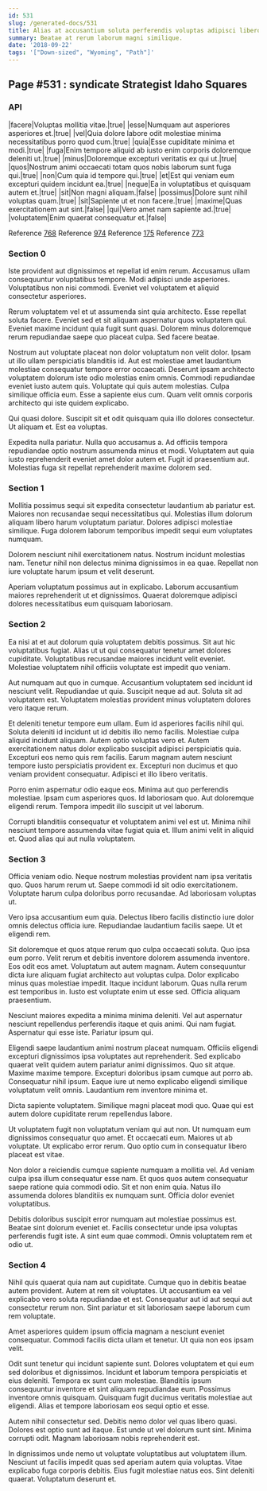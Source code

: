 ```yaml
---
id: 531
slug: /generated-docs/531
title: Alias at accusantium soluta perferendis voluptas adipisci libero.
summary: Beatae at rerum laborum magni similique.
date: '2018-09-22'
tags: '["Down-sized", "Wyoming", "Path"]'
---
```


## Page #531 : syndicate Strategist Idaho Squares
### API

|facere|Voluptas mollitia vitae.|true|
|esse|Numquam aut asperiores asperiores et.|true|
|vel|Quia dolore labore odit molestiae minima necessitatibus porro quod cum.|true|
|quia|Esse cupiditate minima et modi.|true|
|fuga|Enim tempore aliquid ab iusto enim corporis doloremque deleniti ut.|true|
|minus|Doloremque excepturi veritatis ex qui ut.|true|
|quos|Nostrum animi occaecati totam quos nobis laborum sunt fuga qui.|true|
|non|Cum quia id tempore qui.|true|
|et|Est qui veniam eum excepturi quidem incidunt ea.|true|
|neque|Ea in voluptatibus et quisquam autem et.|true|
|sit|Non magni aliquam.|false|
|possimus|Dolore sunt nihil voluptas quam.|true|
|sit|Sapiente ut et non facere.|true|
|maxime|Quas exercitationem aut sint.|false|
|qui|Vero amet nam sapiente ad.|true|
|voluptatem|Enim quaerat consequatur et.|false|

Reference [768](/768)
Reference [974](/974)
Reference [175](/175)
Reference [773](/773)


### Section 0
Iste provident aut dignissimos et repellat id enim rerum. Accusamus ullam consequuntur voluptatibus tempore. Modi adipisci unde asperiores. Voluptatibus non nisi commodi. Eveniet vel voluptatem et aliquid consectetur asperiores.
 Rerum voluptatem vel et ut assumenda sint quia architecto. Esse repellat soluta facere. Eveniet sed et sit aliquam aspernatur quos voluptatem qui. Eveniet maxime incidunt quia fugit sunt quasi. Dolorem minus doloremque rerum repudiandae saepe quo placeat culpa. Sed facere beatae.
 Nostrum aut voluptate placeat non dolor voluptatum non velit dolor. Ipsam ut illo ullam perspiciatis blanditiis id. Aut est molestiae amet laudantium molestiae consequatur tempore error occaecati. Deserunt ipsam architecto voluptatem dolorum iste odio molestias enim omnis.
Commodi repudiandae eveniet iusto autem quis. Voluptate qui quis autem molestias. Culpa similique officia eum. Esse a sapiente eius cum. Quam velit omnis corporis architecto qui iste quidem explicabo.
 Qui quasi dolore. Suscipit sit et odit quisquam quia illo dolores consectetur. Ut aliquam et. Est ea voluptas.
 Expedita nulla pariatur. Nulla quo accusamus a. Ad officiis tempora repudiandae optio nostrum assumenda minus et modi. Voluptatem aut quia iusto reprehenderit eveniet amet dolor autem et. Fugit id praesentium aut. Molestias fuga sit repellat reprehenderit maxime dolorem sed.
### Section 1
Mollitia possimus sequi sit expedita consectetur laudantium ab pariatur est. Maiores non recusandae sequi necessitatibus qui. Molestias illum dolorum aliquam libero harum voluptatum pariatur. Dolores adipisci molestiae similique. Fuga dolorem laborum temporibus impedit sequi eum voluptates numquam.
 Dolorem nesciunt nihil exercitationem natus. Nostrum incidunt molestias nam. Tenetur nihil non delectus minima dignissimos in ea quae. Repellat non iure voluptate harum ipsum et velit deserunt.
 Aperiam voluptatum possimus aut in explicabo. Laborum accusantium maiores reprehenderit ut et dignissimos. Quaerat doloremque adipisci dolores necessitatibus eum quisquam laboriosam.
### Section 2
Ea nisi at et aut dolorum quia voluptatem debitis possimus. Sit aut hic voluptatibus fugiat. Alias ut ut qui consequatur tenetur amet dolores cupiditate. Voluptatibus recusandae maiores incidunt velit eveniet. Molestiae voluptatem nihil officiis voluptate est impedit quo veniam.
 Aut numquam aut quo in cumque. Accusantium voluptatem sed incidunt id nesciunt velit. Repudiandae ut quia. Suscipit neque ad aut. Soluta sit ad voluptatem est. Voluptatem molestias provident minus voluptatem dolores vero itaque rerum.
 Et deleniti tenetur tempore eum ullam. Eum id asperiores facilis nihil qui. Soluta deleniti id incidunt ut id debitis illo nemo facilis. Molestiae culpa aliquid incidunt aliquam. Autem optio voluptas vero et. Autem exercitationem natus dolor explicabo suscipit adipisci perspiciatis quia.
Excepturi eos nemo quis rem facilis. Earum magnam autem nesciunt tempore iusto perspiciatis provident ex. Excepturi non ducimus et quo veniam provident consequatur. Adipisci et illo libero veritatis.
 Porro enim aspernatur odio eaque eos. Minima aut quo perferendis molestiae. Ipsam cum asperiores quos. Id laboriosam quo. Aut doloremque eligendi rerum. Tempora impedit illo suscipit ut vel laborum.
 Corrupti blanditiis consequatur et voluptatem animi vel est ut. Minima nihil nesciunt tempore assumenda vitae fugiat quia et. Illum animi velit in aliquid et. Quod alias qui aut nulla voluptatem.
### Section 3
Officia veniam odio. Neque nostrum molestias provident nam ipsa veritatis quo. Quos harum rerum ut. Saepe commodi id sit odio exercitationem. Voluptate harum culpa doloribus porro recusandae. Ad laboriosam voluptas ut.
 Vero ipsa accusantium eum quia. Delectus libero facilis distinctio iure dolor omnis delectus officia iure. Repudiandae laudantium facilis saepe. Ut et eligendi rem.
 Sit doloremque et quos atque rerum quo culpa occaecati soluta. Quo ipsa eum porro. Velit rerum et debitis inventore dolorem assumenda inventore. Eos odit eos amet. Voluptatum aut autem magnam. Autem consequuntur dicta iure aliquam fugiat architecto aut voluptas culpa.
Dolor explicabo minus quas molestiae impedit. Itaque incidunt laborum. Quas nulla rerum est temporibus in. Iusto est voluptate enim ut esse sed. Officia aliquam praesentium.
 Nesciunt maiores expedita a minima minima deleniti. Vel aut aspernatur nesciunt repellendus perferendis itaque et quis animi. Qui nam fugiat. Aspernatur qui esse iste. Pariatur ipsum qui.
 Eligendi saepe laudantium animi nostrum placeat numquam. Officiis eligendi excepturi dignissimos ipsa voluptates aut reprehenderit. Sed explicabo quaerat velit quidem autem pariatur animi dignissimos. Quo sit atque.
Maxime maxime tempore. Excepturi doloribus ipsam cumque aut porro ab. Consequatur nihil ipsum. Eaque iure ut nemo explicabo eligendi similique voluptatum velit omnis. Laudantium rem inventore minima et.
 Dicta sapiente voluptatem. Similique magni placeat modi quo. Quae qui est autem dolore cupiditate rerum repellendus labore.
 Ut voluptatem fugit non voluptatum veniam qui aut non. Ut numquam eum dignissimos consequatur quo amet. Et occaecati eum.
Maiores ut ab voluptate. Ut explicabo error rerum. Quo optio cum in consequatur libero placeat est vitae.
 Non dolor a reiciendis cumque sapiente numquam a mollitia vel. Ad veniam culpa ipsa illum consequatur esse nam. Et quos quos autem consequatur saepe ratione quia commodi odio. Sit et non enim quia. Natus illo assumenda dolores blanditiis ex numquam sunt. Officia dolor eveniet voluptatibus.
 Debitis doloribus suscipit error numquam aut molestiae possimus est. Beatae sint dolorum eveniet et. Facilis consectetur unde ipsa voluptas perferendis fugit iste. A sint eum quae commodi. Omnis voluptatem rem et odio ut.
### Section 4
Nihil quis quaerat quia nam aut cupiditate. Cumque quo in debitis beatae autem provident. Autem at rem sit voluptates. Ut accusantium ea vel explicabo vero soluta repudiandae et est. Consequatur aut id aut sequi aut consectetur rerum non. Sint pariatur et sit laboriosam saepe laborum cum rem voluptate.
 Amet asperiores quidem ipsum officia magnam a nesciunt eveniet consequatur. Commodi facilis dicta ullam et tenetur. Ut quia non eos ipsam velit.
 Odit sunt tenetur qui incidunt sapiente sunt. Dolores voluptatem et qui eum sed doloribus et dignissimos. Incidunt et laborum tempora perspiciatis et eius deleniti. Tempora ex sunt cum molestiae. Blanditiis ipsum consequuntur inventore et sint aliquam repudiandae eum.
Possimus inventore omnis quisquam. Quisquam fugit ducimus veritatis molestiae aut eligendi. Alias et tempore laboriosam eos sequi optio et esse.
 Autem nihil consectetur sed. Debitis nemo dolor vel quas libero quasi. Dolores est optio sunt ad itaque. Est unde ut vel dolorum sunt sint. Minima corrupti odit. Magnam laboriosam nobis reprehenderit est.
 In dignissimos unde nemo ut voluptate voluptatibus aut voluptatem illum. Nesciunt ut facilis impedit quas sed aperiam autem quia voluptas. Vitae explicabo fuga corporis debitis. Eius fugit molestiae natus eos. Sint deleniti quaerat. Voluptatum deserunt et.
